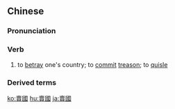 ==Chinese==
{{zh-forms|s=卖国}}

===Pronunciation===
{{zh-pron
|m=màiguó
|cat=v
}}

===Verb===
{{zh-verb}}

# to [[betray]] one's country; to [[commit]] [[treason]]; to [[quisle]]

===Derived terms===
{{zh-der|賣國賊}}

{{zh-cat|Advanced}}

[[ko:賣國]]
[[hu:賣國]]
[[ja:賣國]]